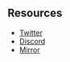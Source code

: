 ## Resources
* [Twitter](https://twitter.com/baselinemarkets)
* [Discord](https://discord.gg/baseline)
* [Mirror](https://mirror.xyz/0xe7AD459A24A10C5E94B76CcD24da62A8394eBf5f)